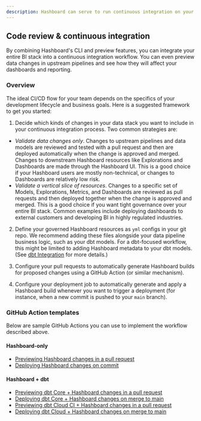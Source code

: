 ```yaml
---
description: Hashboard can serve to run continuous integration on your Business Intelligence dashboards, this can be integrated with git and dbt workflows in Hashboard
---
```



## Code review & continuous integration

By combining Hashboard's CLI and preview features, you can integrate your entire BI stack into a continuous integration workflow. You can even preview data changes in upstream pipelines and see how they will affect your dashboards and reporting.

### Overview

The ideal CI/CD flow for your team depends on the specifics of your development lifecycle and business goals. Here is a suggested framework to get you started:

1. Decide which kinds of changes in your data stack you want to include in your continuous integration process. Two common strategies are:

  - _Validate data changes only_. Changes to upstream pipelines and data models are reviewed and tested with a pull request and then are deployed automatically when the change is approved and merged. Changes to downstream Hashboard resources like Explorations and Dashboards are made through the Hashboard UI. This is a good choice if your Hashboard users are mostly non-technical, or changes to Dashboards are relatively low risk.
  - _Validate a vertical slice of resources_. Changes to a specific set of Models, Explorations, Metrics, and Dashboards are reviewed as pull requests and then deployed together when the change is approved and merged. This is a good choice if you want tight governance over your entire BI stack. Common examples include deploying dashboards to external customers and developing BI in highly regulated industries.

2. Define your governed Hashboard resources as `yml` configs in your git repo. We recommend adding these files alongside your data pipeline business logic, such as your dbt models. For a dbt-focused workflow, this might be limited to adding Hashboard metadata to your dbt models. (See [dbt Integration](./dbt-integration) for more details.)

3. Configure your pull requests to automatically generate Hashboard builds for proposed changes using a GitHub Action (or similar mechanism).

4. Configure your deployment job to automatically generate and apply a Hashboard build whenever you want to trigger a deployment (for instance, when a new commit is pushed to your `main` branch).

### GitHub Action templates

Below are sample GitHub Actions you can use to implement the workflow described above.

#### Hashboard-only

- [Previewing Hashboard changes in a pull request](./continuous-integration/github-actions#previewing-hashboard-changes-in-a-pull-request)
- [Deploying Hashboard changes on commit](./continuous-integration/github-actions#deploying-hashboard-changes-on-merge-to-main)

#### Hashboard + dbt

- [Previewing dbt Core + Hashboard changes in a pull request](./continuous-integration/github-actions#previewing-dbt-core--hashboard-changes-in-a-pull-request)
- [Deploying dbt Core + Hashboard changes on merge to main](./continuous-integration/github-actions#deploying-hashboard-changes-on-merge-to-main)
- [Previewing dbt Cloud CI + Hashboard changes in a pull request](./continuous-integration/github-actions#previewing-dbt-cloud-ci--hashboard-changes-in-a-pull-request)
- [Deploying dbt Cloud + Hashboard changes on merge to main](./continuous-integration/github-actions#deploying-dbt-cloud-ci--hashboard-changes-to-production)
